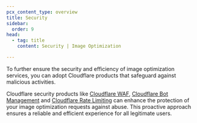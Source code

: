 ```yaml
---
pcx_content_type: overview
title: Security
sidebar:
  order: 9
head:
  - tag: title
    content: Security | Image Optimization

---
```


To further ensure the security and efficiency of image optimization services, you can adopt Cloudflare products that safeguard against malicious activities.

Cloudflare security products like [Cloudflare WAF](/waf/), [Cloudflare Bot Management](/bots/get-started/bot-management/) and [Cloudflare Rate Limiting](/waf/rate-limiting-rules/) can enhance the protection of your image optimization requests against abuse. This proactive approach ensures a reliable and efficient experience for all legitimate users.
